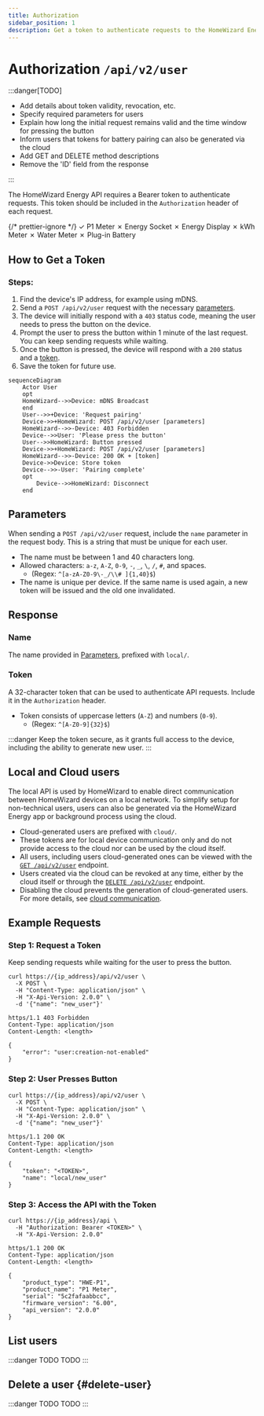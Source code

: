 ```yaml
---
title: Authorization
sidebar_position: 1
description: Get a token to authenticate requests to the HomeWizard Energy API.
---
```



# Authorization `/api/v2/user`

:::danger[TODO]

-   Add details about token validity, revocation, etc.
-   Specify required parameters for users
-   Explain how long the initial request remains valid and the time window for pressing the button
-   Inform users that tokens for battery pairing can also be generated via the cloud
-   Add GET and DELETE method descriptions
-   Remove the 'ID' field from the response

:::

<PreliminaryWarning />

The HomeWizard Energy API requires a Bearer token to authenticate requests. This token should be included in the `Authorization` header of each request.

{/* prettier-ignore */}
<Badge color='hw-green'>✓ P1 Meter</Badge>
<Badge color='hw-red'>✗ Energy Socket</Badge>
<Badge color='hw-red'>✗ Energy Display</Badge>
<Badge color='hw-red'>✗ kWh Meter</Badge>
<Badge color='hw-red'>✗ Water Meter</Badge>
<Badge color='hw-red'>✗ Plug-in Battery</Badge>

## How to Get a Token

### Steps:

1. Find the device's IP address, for example using mDNS.
2. Send a `POST /api/v2/user` request with the necessary [parameters](#parameters).
3. The device will initially respond with a `403` status code, meaning the user needs to press the button on the device.
4. Prompt the user to press the button within 1 minute of the last request. You can keep sending requests while waiting.
5. Once the button is pressed, the device will respond with a `200` status and a [token](#token).
6. Save the token for future use.

```mermaid
sequenceDiagram
    Actor User
    opt
    HomeWizard-->>Device: mDNS Broadcast
    end
    User-->>+Device: 'Request pairing'
    Device->>+HomeWizard: POST /api/v2/user [parameters]
    HomeWizard-->>-Device: 403 Forbidden
    Device-->>User: 'Please press the button'
    User-->>HomeWizard: Button pressed
    Device->>+HomeWizard: POST /api/v2/user [parameters]
    HomeWizard-->>-Device: 200 OK + [token]
    Device->>Device: Store token
    Device-->>-User: 'Pairing complete'
    opt
        Device-->>HomeWizard: Disconnect
    end
```

## Parameters

When sending a `POST /api/v2/user` request, include the `name` parameter in the request body. This is a string that must be unique for each user.

-   The name must be between 1 and 40 characters long.
-   Allowed characters: `a-z`, `A-Z`, `0-9`, `-`, `_`, `\`, `/`, `#`, and spaces.
    -   (Regex: `^[a-zA-Z0-9\-_/\\# ]{1,40}$`)
-   The name is unique per device. If the same name is used again, a new token will be issued and the old one invalidated.

## Response

### Name

The name provided in [Parameters](#parameters), prefixed with `local/`.

### Token

A 32-character token that can be used to authenticate API requests. Include it in the `Authorization` header.

-   Token consists of uppercase letters (`A-Z`) and numbers (`0-9`).
    -   (Regex: `^[A-Z0-9]{32}$`)

:::danger
Keep the token secure, as it grants full access to the device, including the ability to generate new user.
:::

## Local and Cloud users

The local API is used by HomeWizard to enable direct communication between HomeWizard devices on a local network. To simplify setup for non-technical users, users can also be generated via the HomeWizard Energy app or background process using the cloud.

-   Cloud-generated users are prefixed with `cloud/`.
-   These tokens are for local device communication only and do not provide access to the cloud nor can be used by the cloud itself.
-   All users, including users cloud-generated ones can be viewed with the [`GET /api/v2/user`](#list-users) endpoint.
-   Users created via the cloud can be revoked at any time, either by the cloud itself or through the [`DELETE /api/v2/user`](#delete-user) endpoint.
-   Disabling the cloud prevents the generation of cloud-generated users. For more details, see [cloud communication](/docs/v2/system#cloud-communication).

## Example Requests

### Step 1: Request a Token

Keep sending requests while waiting for the user to press the button.

```http title="Request"
curl https://{ip_address}/api/v2/user \
  -X POST \
  -H "Content-Type: application/json" \
  -H "X-Api-Version: 2.0.0" \
  -d '{"name": "new_user"}'
```

```http title="Response"
https/1.1 403 Forbidden
Content-Type: application/json
Content-Length: <length>

{
    "error": "user:creation-not-enabled"
}
```

### Step 2: User Presses Button

```http title="Request"
curl https://{ip_address}/api/v2/user \
  -X POST \
  -H "Content-Type: application/json" \
  -H "X-Api-Version: 2.0.0" \
  -d '{"name": "new_user"}'
```

```http title="Response"
https/1.1 200 OK
Content-Type: application/json
Content-Length: <length>

{
    "token": "<TOKEN>",
    "name": "local/new_user"
}
```

### Step 3: Access the API with the Token

```http title="Request"
curl https://{ip_address}/api \
  -H "Authorization: Bearer <TOKEN>" \
  -H "X-Api-Version: 2.0.0"
```

```http title="Response"
https/1.1 200 OK
Content-Type: application/json
Content-Length: <length>

{
    "product_type": "HWE-P1",
    "product_name": "P1 Meter",
    "serial": "5c2fafaabbcc",
    "firmware_version": "6.00",
    "api_version": "2.0.0"
}
```

## List users

:::danger TODO
TODO
:::

## Delete a user {#delete-user}

:::danger TODO
TODO
:::

